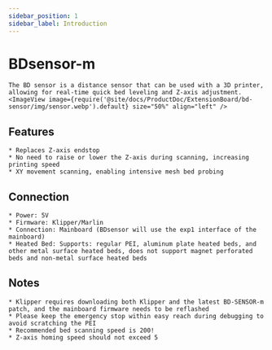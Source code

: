 ```yaml
---
sidebar_position: 1
sidebar_label: Introduction
---
```




# BDsensor-m

    The BD sensor is a distance sensor that can be used with a 3D printer, allowing for real-time quick bed leveling and Z-axis adjustment.
    <ImageView image={require('@site/docs/ProductDoc/ExtensionBoard/bd-sensor/img/sensor.webp').default} size="50%" align="left" />

## Features

    * Replaces Z-axis endstop
    * No need to raise or lower the Z-axis during scanning, increasing printing speed
    * XY movement scanning, enabling intensive mesh bed probing

## Connection

    * Power: 5V
    * Firmware: Klipper/Marlin
    * Connection: Mainboard (BDsensor will use the exp1 interface of the mainboard)
    * Heated Bed: Supports: regular PEI, aluminum plate heated beds, and other metal surface heated beds, does not support magnet perforated beds and non-metal surface heated beds

## Notes

    * Klipper requires downloading both Klipper and the latest BD-SENSOR-m patch, and the mainboard firmware needs to be reflashed
    * Please keep the emergency stop within easy reach during debugging to avoid scratching the PEI
    * Recommended bed scanning speed is 200!
    * Z-axis homing speed should not exceed 5

